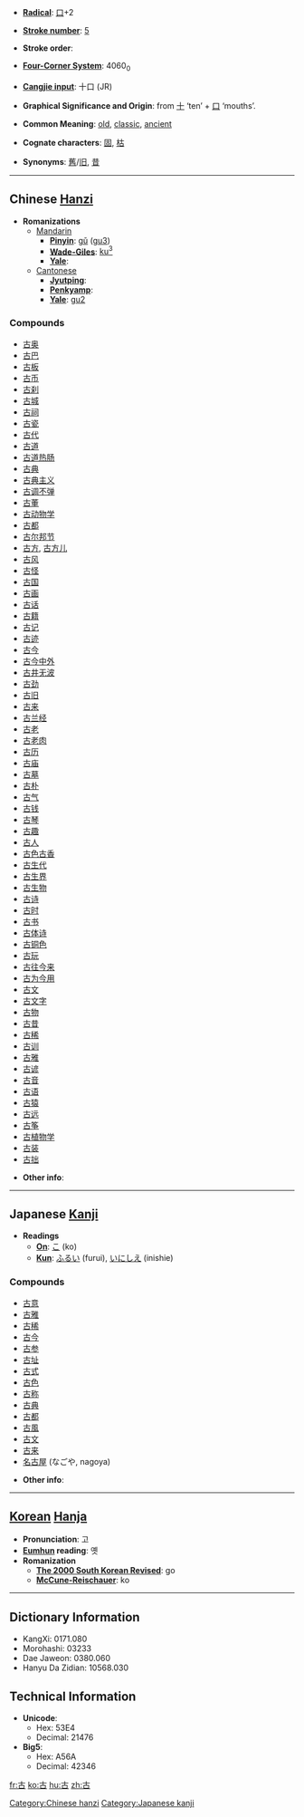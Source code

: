 * '''[[Wiktionary:Chinese radical index| Radical]]''': [[Wiktionary:Chinese radical index 口|口]]+2

* '''[[Wiktionary:Chinese total strokes index|Stroke number]]''': [[Wiktionary:Chinese total strokes index 5|5]]

* '''Stroke order''': 

* '''[[Wiktionary:Chinese four corner index|Four-Corner System]]''': 4060<sub>0</sub>

* '''[[Wiktionary:Chinese Cangjie index|Cangjie input]]''': 十口 (JR)

* '''Graphical Significance and Origin''': from [[十]] ‘ten’ + [[口]] ‘mouths’.

* '''Common Meaning''': [[old]], [[classic]], [[ancient]]

* '''Cognate characters''': [[固]], [[枯]]

* '''Synonyms''': [[舊]]/[[旧]], [[昔]]

----

== Chinese [[Hanzi]] ==

* '''Romanizations'''
** [[Mandarin]]
*** '''[[Pinyin]]''': [[gǔ]] ([[gu3]])
*** '''[[Wade-Giles]]''': [[ku3|ku<sup>3</sup>]]
*** '''[[Yale]]''': 
**[[Cantonese]]
***'''[[Jyutping]]''':
***'''[[Penkyamp]]''': 
***'''[[Yale]]''': [[gu2]]

===Compounds===
*[[古奥]]
*[[古巴]]
*[[古板]]
*[[古币]]
*[[古刹]]
*[[古城]]
*[[古祠]]
*[[古瓷]]
*[[古代]]
*[[古道]]
*[[古道热肠]]
*[[古典]]
*[[古典主义]]
*[[古调不弹]]
*[[古董]]
*[[古动物学]]
*[[古都]]
*[[古尔邦节]]
*[[古方]], [[古方儿]]
*[[古风]]
*[[古怪]]
*[[古国]]
*[[古画]]
*[[古话]]
*[[古籍]]
*[[古记]]
*[[古迹]]
*[[古今]]
*[[古今中外]]
*[[古井无波]]
*[[古劲]]
*[[古旧]]
*[[古来]]
*[[古兰经]]
*[[古老]]
*[[古老肉]]
*[[古历]]
*[[古庙]]
*[[古墓]]
*[[古朴]]
*[[古气]]
*[[古钱]]
*[[古琴]]
*[[古趣]]
*[[古人]]
*[[古色古香]]
*[[古生代]]
*[[古生界]]
*[[古生物]]
*[[古诗]]
*[[古时]]
*[[古书]]
*[[古体诗]]
*[[古铜色]]
*[[古玩]]
*[[古往今来]]
*[[古为今用]]
*[[古文]]
*[[古文字]]
*[[古物]]
*[[古昔]]
*[[古稀]]
*[[古训]]
*[[古雅]]
*[[古谚]]
*[[古音]]
*[[古语]]
*[[古猿]]
*[[古远]]
*[[古筝]]
*[[古植物学]]
*[[古装]]
*[[古拙]]

* '''Other info''': 

----

== Japanese [[Kanji]] ==

* '''Readings'''
** '''[[On]]''': [[こ]] (ko)
** '''[[Kun]]''': [[ふるい]] (furui), [[いにしえ]] (inishie)

===Compounds===
*[[古意]]
*[[古雅]]
*[[古稀]]
*[[古今]]
*[[古参]]
*[[古址]]
*[[古式]]
*[[古色]]
*[[古称]]
*[[古典]]
*[[古都]]
*[[古風]]
*[[古文]]
*[[古来]]
*[[名古屋]] (なごや, nagoya)

* '''Other info''':  

----

== [[Korean]] [[Hanja]] ==

* '''Pronunciation''': 고
* '''[[Eumhun]] reading''': 옛
* '''Romanization'''
** '''[[The 2000 South Korean Revised Romanization|The 2000 South Korean Revised]]''': go
** '''[[McCune-Reischauer]]''': ko

----

== Dictionary Information ==

* KangXi: 0171.080
* Morohashi: 03233
* Dae Jaweon: 0380.060
* Hanyu Da Zidian: 10568.030

== Technical Information ==

* '''Unicode''':
** Hex: 53E4
** Decimal: 21476
* '''Big5''':
** Hex: A56A
** Decimal: 42346

[[Category:Chinese hanzi]]
[[Category:Japanese kanji]]

[[fr:古]]
[[ko:古]]
[[hu:古]]
[[zh:古]]